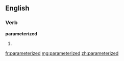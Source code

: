 ==English==

===Verb===
'''parameterized'''

# {{past of|[[parameterize]]}}

[[fr:parameterized]]
[[mg:parameterized]]
[[zh:parameterized]]